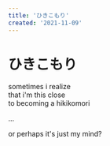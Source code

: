 ```yaml
---
title: 'ひきこもり'
created: '2021-11-09'
---
```


# ひきこもり

sometimes i realize  
that i'm this close  
to becoming a hikikomori

...

or perhaps it's just my mind?
